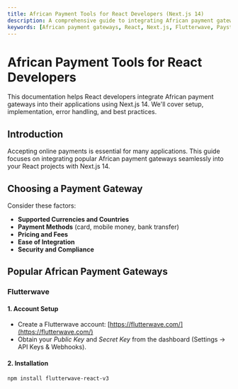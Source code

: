 ```yaml
---
title: African Payment Tools for React Developers (Next.js 14)
description: A comprehensive guide to integrating African payment gateways (Flutterwave, Paystack, and more) into your React applications using Next.js 14.
keywords: [African payment gateways, React, Next.js, Flutterwave, Paystack, Interswitch, VoguePay, Mobile Money, API integration, Payment processing]
---
```


# African Payment Tools for React Developers 

This documentation helps React developers integrate African payment gateways into their applications using Next.js 14.  We'll cover setup, implementation, error handling, and best practices.

## Introduction

Accepting online payments is essential for many applications. This guide focuses on integrating popular African payment gateways seamlessly into your React projects with Next.js 14.

## Choosing a Payment Gateway

Consider these factors:

*   **Supported Currencies and Countries**
*   **Payment Methods** (card, mobile money, bank transfer)
*   **Pricing and Fees**
*   **Ease of Integration**
*   **Security and Compliance**

## Popular African Payment Gateways

### Flutterwave

#### 1. Account Setup

*   Create a Flutterwave account: [https://flutterwave.com/](https://flutterwave.com/)
*   Obtain your *Public Key* and *Secret Key* from the dashboard (Settings -> API Keys & Webhooks).

#### 2. Installation

```bash
npm install flutterwave-react-v3